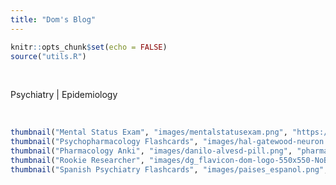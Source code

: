 ```yaml
---
title: "Dom's Blog"
---
```


<link rel="icon" type="image/png" href="image/dg_flavicon-dom-logo-550x550-NoBackground.png">

```r
knitr::opts_chunk$set(echo = FALSE)
source("utils.R")
```

<br>

Psychiatry | Epidemiology

<br>

```r
thumbnail("Mental Status Exam", "images/mentalstatusexam.png", "https://bit.ly/mentalstatusexam")
thumbnail("Psychopharmacology Flashcards", "images/hal-gatewood-neuron.png","")
thumbnail("Pharmacology Anki", "images/danilo-alvesd-pill.png", "pharmacology_anki.html")
thumbnail("Rookie Researcher", "images/dg_flavicon-dom-logo-550x550-NoBackground.png", "rookie_researcher.html")
thumbnail("Spanish Psychiatry Flashcards", "images/paises_espanol.png", "")
```
